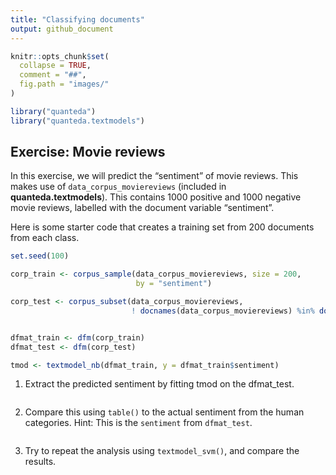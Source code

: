 ```yaml
---
title: "Classifying documents"
output: github_document
---
```


```r
knitr::opts_chunk$set(
  collapse = TRUE,
  comment = "##",
  fig.path = "images/"
)
```

```r
library("quanteda")
library("quanteda.textmodels")
```

## Exercise: Movie reviews

In this exercise, we will predict the "sentiment" of movie reviews.  This makes use of `data_corpus_moviereviews` (included in **quanteda.textmodels**).  This contains 1000 positive and 1000 negative movie reviews, labelled with the document variable "sentiment".

Here is some starter code that creates a training set from 200 documents from each class.
```r
set.seed(100)

corp_train <- corpus_sample(data_corpus_moviereviews, size = 200,
                            by = "sentiment")

corp_test <- corpus_subset(data_corpus_moviereviews, 
                           ! docnames(data_corpus_moviereviews) %in% docnames(corp_train))


dfmat_train <- dfm(corp_train)
dfmat_test <- dfm(corp_test)

tmod <- textmodel_nb(dfmat_train, y = dfmat_train$sentiment)
```


1. Extract the predicted sentiment by fitting tmod on the dfmat_test.

```r

```

2. Compare this using `table()` to the actual sentiment from the human categories.  Hint: This is the `sentiment` from `dfmat_test`.

```r

```

3. Try to repeat the analysis using `textmodel_svm()`, and compare the results.

```r

```

